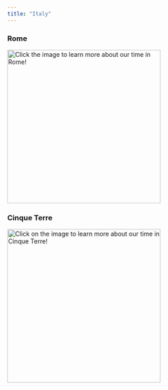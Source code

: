 ```yaml
---
title: "Italy"
---
```


### Rome

[![Click the image to learn more about our time in Rome!](images/Rome3.png){fig-align="left" width="350"}](Rome.qmd)

### Cinque Terre

[![Click on the image to learn more about our time in Cinque Terre!](images/Cinque4.png){fig-align="left" width="350"}](CinqueTerre.qmd)
